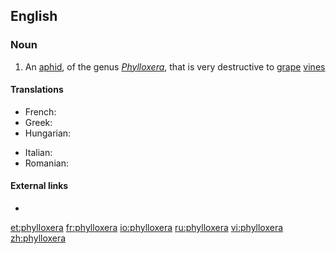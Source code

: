 ==English==

===Noun===
{{en-noun|phylloxerae}}

# An [[aphid]], of the genus ''[[Phylloxera]]'', that is very destructive to [[grape]] [[vine]]s

====Translations====
{{trans-top|aphid}}
* French: {{t|fr|phylloxéra|m}}
* Greek: {{t|el|φυλοξήρα|f|tr=fyloxíra}}
* Hungarian: {{t|hu|filoxéra}}
{{trans-mid}}
* Italian: {{t-|it|fillossera|f}}
* Romanian: {{t|ro|filoxeră|f}}
{{trans-bottom}}

====External links====
* {{pedialite}}

[[et:phylloxera]]
[[fr:phylloxera]]
[[io:phylloxera]]
[[ru:phylloxera]]
[[vi:phylloxera]]
[[zh:phylloxera]]